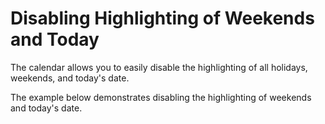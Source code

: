 # Disabling Highlighting of Weekends and Today

The calendar allows you to easily disable the highlighting of all holidays, weekends, and today's date.

The example below demonstrates disabling the highlighting of weekends and today's date.

<Sandbox example="date-management-do-not-highlight-the-weekend-today" />
